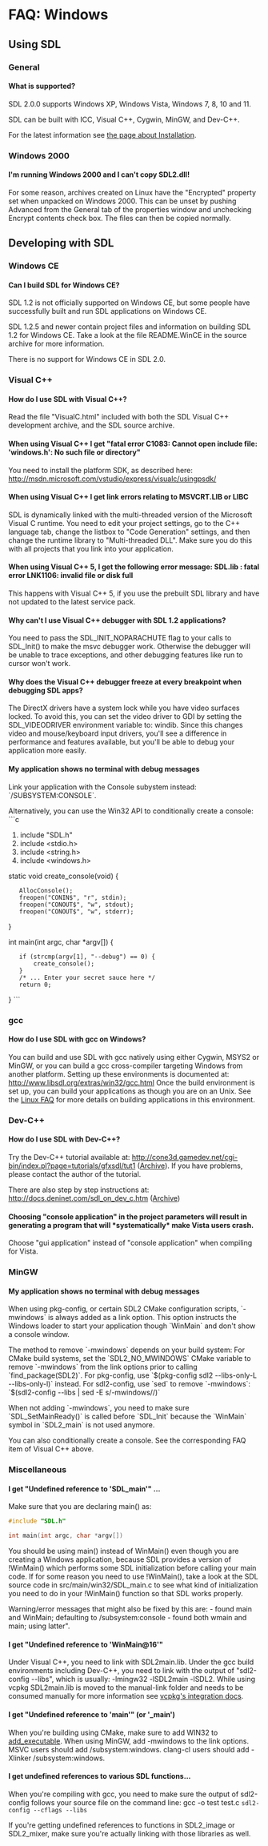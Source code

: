 = FAQ: Windows =


== Using SDL ==
=== General ===
==== What is supported? ====
SDL 2.0.0 supports Windows XP, Windows Vista, Windows 7, 8, 10 and 11.

SDL can be built with ICC, Visual C++, Cygwin, MinGW, and Dev-C++.

For the latest information see <!-- http://hg.libsdl.org/SDL/file/default/docs/README-platforms.md --> [[Installation|the page about Installation]].


=== Windows 2000 ===
==== I'm running Windows 2000 and I can't copy SDL2.dll! ====
For some reason, archives created on Linux have the "Encrypted" property set when unpacked on Windows 2000. This can be unset by pushing Advanced from the General tab of the properties window and unchecking Encrypt contents check box. The files can then be copied normally.


== Developing with SDL ==
=== Windows CE ===
==== Can I build SDL for Windows CE? ====
SDL 1.2 is not officially supported on Windows CE, but some people have successfully built and run SDL applications on Windows CE.

SDL 1.2.5 and newer contain project files and information on building SDL 1.2 for Windows CE. Take a look at the file README.WinCE in the source archive for more information.

There is no support for Windows CE in SDL 2.0.

=== Visual C++ ===
==== How do I use SDL with Visual C++? ====
Read the file "VisualC.html" included with both the SDL Visual C++ development archive, and the SDL source archive.

==== When using Visual C++ I get "fatal error C1083: Cannot open include file: 'windows.h': No such file or directory" ====
You need to install the platform SDK, as described here:
http://msdn.microsoft.com/vstudio/express/visualc/usingpsdk/

==== When using Visual C++ I get link errors relating to MSVCRT.LIB or LIBC ====
SDL is dynamically linked with the multi-threaded version of the Microsoft Visual C runtime. You need to edit your project settings, go to the C++ language tab, change the listbox to "Code Generation" settings, and then change the runtime library to "Multi-threaded DLL". Make sure you do this with all projects that you link into your application.

==== When using Visual C++ 5, I get the following error message: SDL.lib : fatal error LNK1106: invalid file or disk full ====
This happens with Visual C++ 5, if you use the prebuilt SDL library and have not updated to the latest service pack.

==== Why can't I use Visual C++ debugger with SDL 1.2 applications? ====
You need to pass the SDL_INIT_NOPARACHUTE flag to your calls to SDL_Init() to make the msvc debugger work. Otherwise the debugger will be unable to trace exceptions, and other debugging features like run to cursor won't work.

==== Why does the Visual C++ debugger freeze at every breakpoint when debugging SDL apps? ====
The DirectX drivers have a system lock while you have video surfaces locked. To avoid this, you can set the video driver to GDI by setting the SDL_VIDEODRIVER environment variable to: windib.
Since this changes video and mouse/keyboard input drivers, you'll see a difference in performance and features available, but you'll be able to debug your application more easily.

==== My application shows no terminal with debug messages ====

Link your application with the Console subystem instead: `/SUBSYSTEM:CONSOLE`.

Alternatively, you can use the Win32 API to conditionally create a console:
```c
#include "SDL.h"
#include <stdio.h>
#include <string.h>
#include <windows.h>

static void create_console(void) {
    AllocConsole();
    freopen("CONIN$", "r", stdin);
    freopen("CONOUT$", "w", stdout);
    freopen("CONOUT$", "w", stderr);
}

int main(int argc, char *argv[]) {
    if (strcmp(argv[1], "--debug") == 0) {
        create_console();
    }
    /* ... Enter your secret sauce here */
    return 0;
}
```

=== gcc ===
==== How do I use SDL with gcc on Windows? ====
You can build and use SDL with gcc natively using either Cygwin, MSYS2 or MinGW, or you can build a gcc cross-compiler targeting Windows from another platform.
Setting up these environments is documented at: http://www.libsdl.org/extras/win32/gcc.html
Once the build environment is set up, you can build your applications as though you are on an Unix. See the [[FAQLinux|Linux FAQ]] for more details on building applications in this environment.


=== Dev-C++ ===
==== How do I use SDL with Dev-C++? ====
Try the Dev-C++ tutorial available at: http://cone3d.gamedev.net/cgi-bin/index.pl?page=tutorials/gfxsdl/tut1 ([https://web.archive.org/web/20110813073708/http://cone3d.gamedev.net/cgi-bin/index.pl?page=tutorials/gfxsdl/tut1 Archive]).
If you have problems, please contact the author of the tutorial.

There are also step by step instructions at: http://docs.deninet.com/sdl_on_dev_c.htm ([https://web.archive.org/web/20080510080708/http://docs.deninet.com/sdl_on_dev_c.htm Archive])

==== Choosing "console application" in the project parameters will result in generating a program that will *systematically* make Vista users crash. ====
Choose "gui application" instead of "console application" when compiling for Vista.

=== MinGW ===
==== My application shows no terminal with debug messages ====

When using pkg-config, or certain SDL2 CMake configuration scripts, `-mwindows` is always added as a link option.
This option instructs the Windows loader to start your application though `WinMain` and don't show a console window.

The method to remove `-mwindows` depends on your build system:
For CMake build systems, set the `SDL2_NO_MWINDOWS` CMake variable to remove `-mwindows` from the link options prior to calling `find_package(SDL2)`.
For pkg-config, use `$(pkg-config sdl2 --libs-only-L --libs-only-l)` instead.
For sdl2-config, use `sed` to remove `-mwindows`: `$(sdl2-config --libs | sed -E s/-mwindows//)`

When not adding `-mwindows`, you need to make sure `SDL_SetMainReady()` is called before `SDL_Init` because
the `WinMain` symbol in `SDL2_main` is not used anymore.

You can also conditionally create a console. See the corresponding FAQ item of Visual C++ above.

=== Miscellaneous ===
==== I get "Undefined reference to 'SDL_main'" ... ====
Make sure that you are declaring main() as:

<syntaxhighlight lang='c++'>
#include "SDL.h"

int main(int argc, char *argv[])
</syntaxhighlight>

You should be using main() instead of WinMain() even though you are creating a Windows application, because SDL provides a version of !WinMain() which performs some SDL initialization before calling your main code. If for some reason you need to use !WinMain(), take a look at the SDL source code in src/main/win32/SDL_main.c to see what kind of initialization you need to do in your !WinMain() function so that SDL works properly.

Warning/error messages that might also be fixed by this are:
- found main and WinMain; defaulting to /subsystem:console
- found both wmain and main; using latter".

==== I get "Undefined reference to 'WinMain@16'" ====
Under Visual C++, you need to link with SDL2main.lib. Under the gcc build environments including Dev-C++, you need to link with the output of "sdl2-config --libs", which is usually: -lmingw32 -lSDL2main -lSDL2. While using vcpkg SDL2main.lib is moved to the manual-link folder and needs to be consumed manually for more information see [https://github.com/microsoft/vcpkg/blob/master/docs/users/integration.md vcpkg's integration docs].

==== I get "Undefined reference to 'main'" (or '_main')  ====
When you're building using CMake, make sure to add WIN32 to [https://cmake.org/cmake/help/latest/command/add_executable.html#normal-executables add_executable].
When using MinGW, add -mwindows to the link options.
MSVC users should add /subsystem:windows.
clang-cl users should add -Xlinker /subsystem:windows.

==== I get undefined references to various SDL functions... ====
When you're compiling with gcc, you need to make sure the output of sdl2-config follows your source file on the command line:
gcc -o test test.c <code>sdl2-config --cflags --libs</code>

If you're getting undefined references to functions in SDL2_image or SDL2_mixer, make sure you're actually linking with those libraries as well.
